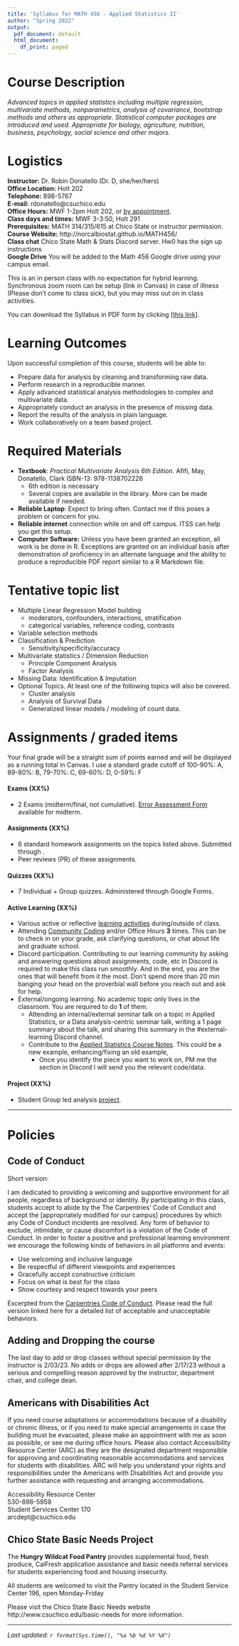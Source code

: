 ```yaml
---
title: 'Syllabus for MATH 456 - Applied Statistics II'
author: "Spring 2022"
output:
  pdf_document: default
  html_document:
    df_print: paged
---
```


# Course Description
_Advanced topics in applied statistics including multiple regression, multivariate methods, nonparametrics, analysis of covariance, bootstrap methods and others as appropriate. Statistical computer packages are introduced and used. Appropriate for biology, agriculture, nutrition, business, psychology, social science and other majors._

# Logistics

**Instructor:** Dr. Robin Donatello  (Dr. D, she/her/hers)  
**Office Location:** Holt 202  
**Telephone:** 898-5767    
**E-mail:** rdonatello@csuchico.edu    
**Office Hours:** MWF 1-2pm Holt 202, or [by appointment](https://dr-donatello.youcanbook.me/).  
**Class days and times:** MWF 3-3:50, Holt 291  
**Prerequisites:** MATH 314/315/615 at Chico State or instructor permission.  
**Course Website:** http://norcalbiostat.github.io/MATH456/  
**Class chat** Chico State Math & Stats Discord server. Hw0 has the sign up instructions  
**Google Drive**  You will be added to the Math 456 Google drive using your campus email. 

This is an in person class with no expectation for hybrid learning. Synchronous zoom room can be setup (link in Canvas) in case of illness (Please don't come to class sick), but you may miss out on in class activities. 

You can download the Syllabus in PDF form by clicking [[this link]](syllabus_456_S22.pdf).

# Learning Outcomes
Upon successful completion of this course, students will be able to:  

* Prepare data for analysis by cleaning and transforming raw data. 
* Perform research in a reproducible manner. 
* Apply advanced statistical analysis methodologies to complex and multivariate data. 
* Appropriately conduct an analysis in the presence of missing data. 
* Report the results of the analysis in plain language. 
* Work collaboratively on a team based project. 


# Required Materials
* **Textbook**: _Practical Multivariate Analysis 6th Edition_. Afifi, May, Donatello, Clark ISBN-13: 978-1138702226 
  - 6th edition is necessary
  - Several copies are available in the library. More can be made available if needed. 
* **Reliable Laptop**: Expect to bring often. Contact me if this poses a problem or concern for you. 
* **Reliable internet** connection while on and off campus. ITSS can help you get this setup. 
* **Computer Software:** Unless you have been granted an exception, all work is be done in R. Exceptions are granted on an individual basis after demonstration of proficiency in an alternate language and the ability to produce a reproducible PDF report similar to a R Markdown file.

# Tentative topic list

* Multiple Linear Regression Model building 
    - moderators, confounders, interactions, stratification
    - categorical variables, reference coding, contrasts
* Variable selection methods
* Classification & Prediction
    - Sensitivity/specificity/accuracy
* Multivariate statistics / Dimension Reduction
    - Principle Component Analysis
    - Factor Analysis
* Missing Data: Identification & Imputation
* Optional Topics. At least one of the following topics will also be covered. 
    - Cluster analysis
    - Analysis of Survival Data
    - Generalized linear models / modeling of count data. 


# Assignments / graded items 
Your final grade will be a straight sum of points earned and will be displayed as a running total in Canvas. 
I use a standard grade cutoff of 100-90%: A, 89-80%: B, 79-70%: C, 69-60%: D, 0-59%: F  


#### Exams (XX%)
* 2 Exams (midterm/final, not cumulative). [Error Assessment Form](notes/Analyzing exam errors.pdf) available for midterm. 

#### Assignments (XX%)
* 6 standard homework assignments on the topics listed above. Submitted through <TBD>. 
* Peer reviews (PR) of these assignments. 

#### Quizzes (XX%)
* 7 Individual + Group quizzes. Administered through Google Forms. 

#### Active Learning (XX%)
* Various active or reflective [learning activities](learning_tools.html) during/outside of class.
* Attending [Community Coding](http://bit.ly/cc_hours) and/or Office Hours **3** times. This can be to check in on your grade, ask clarifying questions, or chat about life and graduate school.
* Discord participation. Contributing to our learning community by asking and answering questions about assignments, code, etc in Discord is required to make this class run smoothly. And in the end, you are the ones that will benefit from it the most. Don't spend more than 20 min banging your head on the proverbial wall before you reach out and ask for help. 
* External/ongoing learning. No academic topic only lives in the classroom. You are required to do **1** of them. 
    -  Attending an internal/external seminar talk on a topic in Applied Statistics, or a Data analysis-centric seminar talk,         writing a 1 page summary about the talk, and sharing this summary in the #external-learning Discord channel.
    - Contribute to the [Applied Statistics Course Notes](https://norcalbiostat.github.io/AppliedStatistics_notes/). This could be a new example, enhancing/fixing an old example, 
        - Once you identify the piece you want to work on, PM me the section in Discord I will send you the relevant code/data. 

#### Project (XX%)
* Student Group led analysis [project](project.html). 



----

# Policies

## Code of Conduct

Short version:

I am dedicated to providing a welcoming and supportive environment for all people, regardless of background or identity. By participating in this class, students accept to abide by the The Carpentries’ Code of Conduct and accept the [appropriately modified for our campus] procedures by which any Code of Conduct incidents are resolved. Any form of behavior to exclude, intimidate, or cause discomfort is a violation of the Code of Conduct. In order to foster a positive and professional learning environment we encourage the following kinds of behaviors in all platforms and events:


* Use welcoming and inclusive language
* Be respectful of different viewpoints and experiences
* Gracefully accept constructive criticism
* Focus on what is best for the class
* Show courtesy and respect towards your peers

Excerpted from the [Carpentries Code of Conduct](https://docs.carpentries.org/topic_folders/policies/code-of-conduct.html). Please read the full version linked here for a detailed list of acceptable and unacceptable behaviors. 


## Adding and Dropping the course
The last day to add or drop classes without special permission by the instructor is 2/03/23. No adds or drops are allowed after 2/17/23 without a serious and compelling reason approved by the instructor, department chair, and college dean.

## Americans with Disabilities Act

If you need course adaptations or accommodations because of a disability or chronic illness,  or if you need to make special arrangements in case the building must be evacuated, please make an appointment with me as soon as possible, or see me during office hours. Please also contact Accessibility Resource Center (ARC) as they are the designated department responsible for approving and coordinating reasonable accommodations and services for students with disabilities. ARC will help you understand your rights and responsibilities under the Americans with Disabilities Act and provide you further assistance with requesting and arranging accommodations.

Accessibility Resource Center  
530-898-5959   
Student Services Center 170  
arcdept@csuchico.edu  


## Chico State Basic Needs Project

The **Hungry Wildcat Food Pantry** provides supplemental food, fresh produce, CalFresh application assistance and basic needs referral services for students experiencing food and housing insecurity.

All students are welcomed to visit the Pantry located in the Student Service Center 196, open Monday-Friday

Please visit the Chico State Basic Needs website http://www.csuchico.edu/basic-needs for more information.

-----

_Last updated: `r format(Sys.time(), "%a %b %d %Y %X")`_

    
    
